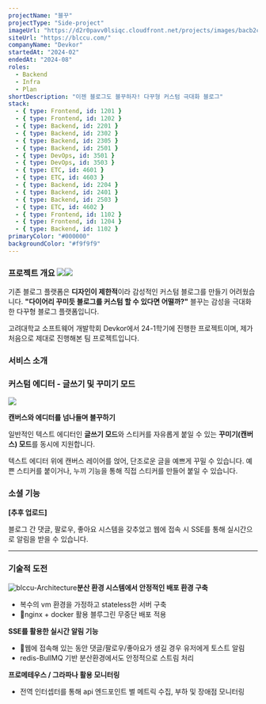 ```yaml
---
projectName: "블꾸"
projectType: "Side-project"
imageUrl: "https://d2r0pavv0lsiqc.cloudfront.net/projects/images/bacb2c6a-b40a-4a0b-8b33-5431854b5c44.webp"
siteUrl: "https://blccu.com/"
companyName: "Devkor"
startedAt: "2024-02"
endedAt: "2024-08"
roles:
  - Backend
  - Infra
  - Plan
shortDescription: "이젠 블로그도 블꾸하자! 다꾸형 커스텀 극대화 블로그"
stack:
  - { type: Frontend, id: 1201 }
  - { type: Frontend, id: 1202 }
  - { type: Backend, id: 2201 }
  - { type: Backend, id: 2302 }
  - { type: Backend, id: 2305 }
  - { type: Backend, id: 2501 }
  - { type: DevOps, id: 3501 }
  - { type: DevOps, id: 3503 }
  - { type: ETC, id: 4601 }
  - { type: ETC, id: 4603 }
  - { type: Backend, id: 2204 }
  - { type: Backend, id: 2401 }
  - { type: Backend, id: 2503 }
  - { type: ETC, id: 4602 }
  - { type: Frontend, id: 1102 }
  - { type: Frontend, id: 1204 }
  - { type: Backend, id: 1102 }
primaryColor: "#000000"
backgroundColor: "#f9f9f9"
---
```


### 프로젝트 개요&#xA;&#xA;![](https://d2r0pavv0lsiqc.cloudfront.net/projects/images/64044e29-57dd-4e41-834c-7f5237a7234f.webp)![](https://d2r0pavv0lsiqc.cloudfront.net/projects/images/2af16068-b756-47ad-bde1-7808d2096610.webp)

기존 블로그 플랫폼은 **디자인이 제한적**이라 감성적인 커스텀 블로그를 만들기 어려웠습니다.
**"다이어리 꾸미듯 블로그를 커스텀 할 수 있다면 어떨까?"** 블꾸는 감성을 극대화한 다꾸형 블로그 플랫폼입니다.

고려대학교 소프트웨어 개발학회 Devkor에서 24-1학기에 진행한 프로젝트이며, 제가 처음으로 제대로 진행해본 팀 프로젝트입니다.

### 서비스 소개

### 커스텀 에디터 - 글쓰기 및 꾸미기 모드

![](https://d2r0pavv0lsiqc.cloudfront.net/projects/images/5e3a6bed-4861-44ec-827b-7c903bce9140.gif)

**캔버스와 에디터를 넘나들며 블꾸하기**

일반적인 텍스트 에디터인 **글쓰기 모드**와 스티커를 자유롭게 붙일 수 있는 **꾸미기(캔버스) 모드**를 동시에 지원합니다.&#x20;

텍스트 에디터 위에 캔버스 레이어를 얹어, 단조로운 글을 예쁘게 꾸밀 수 있습니다. 예쁜 스티커를 붙이거나, 누끼 기능을 통해 직접 스티커를 만들어 붙일 수 있습니다.

### 소셜 기능

**\[추후 업로드]**

블로그 간 댓글, 팔로우, 좋아요 시스템을 갖추었고 웹에 접속 시 SSE를 통해 실시간으로 알림을 받을 수 있습니다.

***

### **기술적 도전**

![blccu-Architecture](https://d2r0pavv0lsiqc.cloudfront.net/projects/images/8a71a90c-4780-4833-b92f-8188db808b69.png "Architecture")**분산 환경 시스템에서 안정적인 배포 환경 구축**

- 복수의 vm 환경을 가정하고 stateless한 서버 구축
- nginx + docker 활용 블루그린 무중단 배포 적용

**SSE를 활용한 실시간 알림 기능**

- 웹에 접속해 있는 동안 댓글/팔로우/좋아요가 생길 경우 유저에게 토스트 알림
- redis-BullMQ 기반 분산환경에서도 안정적으로 스트림 처리

**프로메테우스 / 그라파나 활용 모니터링**

- 전역 인터셉터를 통해 api 엔드포인트 별 메트릭 수집, 부하 및 장애점 모니터링